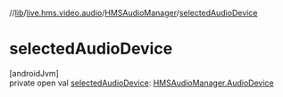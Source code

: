 //[lib](/api-reference/android/v2/home/content)/[live.hms.video.audio](../index)/[HMSAudioManager](index)/[selectedAudioDevice](selected-audio-device)

# selectedAudioDevice

[androidJvm]\
private open val [selectedAudioDevice](selected-audio-device): [HMSAudioManager.AudioDevice](-audio-device/index)
